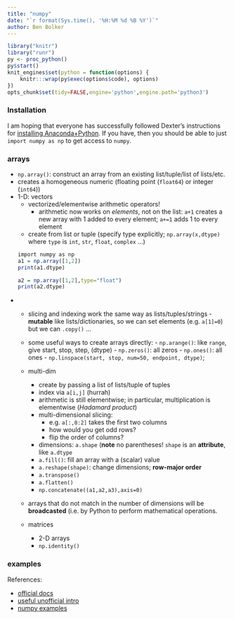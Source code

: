 ```yaml
---
title: "numpy"
date: "`r format(Sys.time(), '%H:%M %d %B %Y')`"
author: Ben Bolker
---
```


```r
library("knitr")
library("runr")
py <- proc_python()
py$start()
knit_engines$set(python = function(options) {
    knitr:::wrap(py$exec(options$code), options)
})
opts_chunk$set(tidy=FALSE,engine='python',engine.path='python3')
```

### Installation

I am hoping that everyone has successfully followed Dexter's instructions for [installing Anaconda+Python](http://bbolker.github.io/math1mp/notes/install_python.html). If you have, then you should be able to just `import numpy as np` to get access to `numpy`.

### arrays

- `np.array()`: construct an array from an existing list/tuple/list of lists/etc.
- creates a homogeneous numeric (floating point (`float64`) or integer (`int64`))
- 1-D: vectors
    - vectorized/elementwise arithmetic operators!
	     - 	arithmetic now works on *elements*, not on the list: `a+1` creates a new array with 1 added to every element; `a+=1` adds 1 to every element
    - create from list or tuple (specify type explicitly; `np.array(x,dtype)` where `type` is `int`, `str`, `float`, `complex` ...)
```r
import numpy as np
a1 = np.array([1,2])
print(a1.dtype)
```
```r
a2 = np.array([1,2],type="float")
print(a2.dtype)
```

-
    - slicing and indexing work the same way as lists/tuples/strings
     - **mutable** like lists/dictionaries, so we can set elements (e.g. `a[1]=0`) but we can `.copy()`	 ...
   	- some useful ways to create arrays directly:
		     - `np.arange()`: like `range`, give start, stop, step, (dtype)
			 - `np.zeros()`: all zeros
			 - `np.ones()`: all ones
			 - `np.linspace(start, stop, num=50, endpoint, dtype)`;

	- multi-dim
	     - create by passing a list of lists/tuple of tuples
	     - index via `a[i,j]` (hurrah)
	     - arithmetic is still elementwise; in particular, multiplication is elementwise (*Hadamard product*)
		 - multi-dimensional slicing:
		      - e.g. `a[:,0:2]` takes the first two columns
			  - how would you get odd rows?
			  - flip the order of columns?
		 - dimensions: `a.shape`  (**note** no parentheses! `shape` is an **attribute**, like `a.dtype`
		 - `a.fill()`: fill an array with a (scalar) value
		 - `a.reshape(shape)`:  change dimensions; **row-major order**
         - `a.transpose()`
		 - `a.flatten()`
		 - `np.concatenate((a1,a2,a3),axis=0)`
    - arrays that do not match in the number of dimensions will be **broadcasted** (i.e. by Python to perform mathematical operations.
	- matrices
	     - 2-D arrays
		 - `np.identity()`

### examples


References:

- [official docs](http://docs.scipy.org/doc/)
- [useful unofficial intro](http://www.engr.ucsb.edu/~shell/che210d/numpy.pdf)
- [numpy examples](http://www.labri.fr/perso/nrougier/teaching/numpy.100/index.html)
